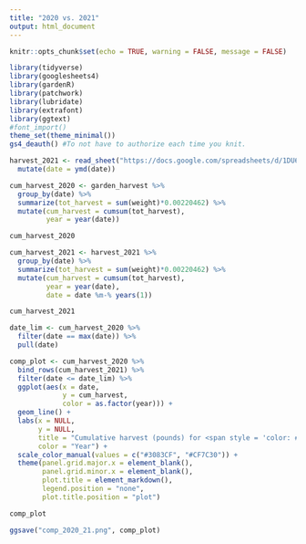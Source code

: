 ```yaml
---
title: "2020 vs. 2021"
output: html_document
---
```


```r
knitr::opts_chunk$set(echo = TRUE, warning = FALSE, message = FALSE)
```

```r
library(tidyverse)
library(googlesheets4)
library(gardenR)
library(patchwork)
library(lubridate)
library(extrafont)
library(ggtext)
#font_import()
theme_set(theme_minimal())
gs4_deauth() #To not have to authorize each time you knit.
```

```r
harvest_2021 <- read_sheet("https://docs.google.com/spreadsheets/d/1DU6dpxrbPGW2oJHQ6TG_xibazoGhvmRcqk2iPGOaRUI/edit?usp=sharing") %>% 
  mutate(date = ymd(date))
```


```r
cum_harvest_2020 <- garden_harvest %>% 
  group_by(date) %>% 
  summarize(tot_harvest = sum(weight)*0.00220462) %>% 
  mutate(cum_harvest = cumsum(tot_harvest),
         year = year(date))

cum_harvest_2020

cum_harvest_2021 <- harvest_2021 %>% 
  group_by(date) %>% 
  summarize(tot_harvest = sum(weight)*0.00220462) %>% 
  mutate(cum_harvest = cumsum(tot_harvest),
         year = year(date),
         date = date %m-% years(1))

cum_harvest_2021
```


```r
date_lim <- cum_harvest_2020 %>% 
  filter(date == max(date)) %>% 
  pull(date)

comp_plot <- cum_harvest_2020 %>% 
  bind_rows(cum_harvest_2021) %>% 
  filter(date <= date_lim) %>% 
  ggplot(aes(x = date,
             y = cum_harvest,
             color = as.factor(year))) +
  geom_line() +
  labs(x = NULL,
       y = NULL,
       title = "Cumulative harvest (pounds) for <span style = 'color: #3083CF;'>2020</span> and <span style = 'color: #CF7C30;'>2021</span>",
       color = "Year") +
  scale_color_manual(values = c("#3083CF", "#CF7C30")) +
  theme(panel.grid.major.x = element_blank(),
        panel.grid.minor.x = element_blank(),
        plot.title = element_markdown(),
        legend.position = "none",
        plot.title.position = "plot")

comp_plot
```

```r
ggsave("comp_2020_21.png", comp_plot)
```

